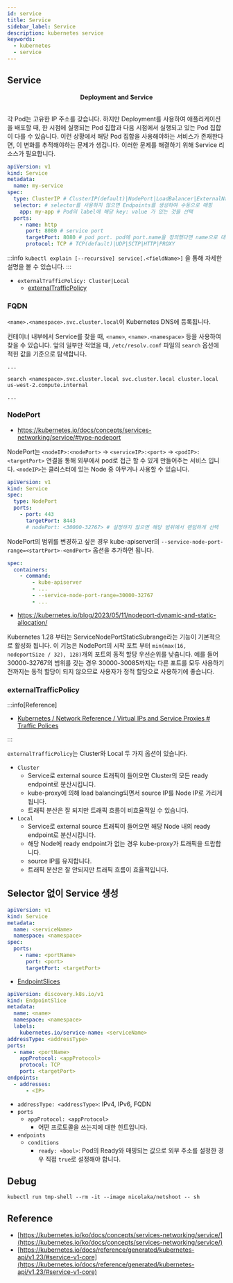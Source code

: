 ```yaml
---
id: service
title: Service
sidebar_label: Service
description: kubernetes service
keywords:
  - kubernetes
  - service
---
```



## Service

<center>
	<Image img={require("@site/static/img/mlops/kubernetes/service.jpg")} width={750} />
</center>
<center>
	<strong>Deployment and Service</strong>
</center>
<br />

각 Pod는 고유한 IP 주소를 갖습니다. 하지만 Deployment를 사용하여 애플리케이션을 배포할 때, 한 시점에 실행되는 Pod 집합과 다음 시점에서 실행되고 있는 Pod 집합이 다를 수 있습니다. 이런 상황에서 해당 Pod 집합을 사용해야하는 서비스가 존재한다면, 이 변화를 추적해야하는 문제가 생깁니다. 이러한 문제를 해결하기 위해 Service 리소스가 필요합니다.

```yaml
apiVersion: v1
kind: Service
metadata:
  name: my-service
spec:
  type: ClusterIP # ClusterIP(default)|NodePort|LoadBalancer|ExternalName
  selector: # selector를 사용하지 않으면 Endpoints를 생성하여 수동으로 매핑
    app: my-app # Pod의 label에 해당 key: value 가 있는 것을 선택
  ports:
    - name: http
      port: 8080 # service port
      targetPort: 8080 # pod port. pod에 port.name을 정의했다면 name으로 대체 가능
      protocol: TCP # TCP(default)|UDP|SCTP|HTTP|PROXY
```

:::info
`kubectl explain [--recursive] service[.<fieldName>]` 을 통해 자세한 설명을 볼 수 있습니다.
:::

- `externalTrafficPolicy: Cluster|Local`
  - [externalTrafficPolicy](#externaltrafficpolicy)

### FQDN

`<name>.<namespace>.svc.cluster.local`이 Kubernetes DNS에 등록됩니다.

컨테이너 내부에서 Service를 찾을 때, `<name>`, `<name>.<namespace>` 등을 사용하여 찾을 수 있습니다. 앞의 일부만 적었을 때, `/etc/resolv.conf` 파일의 `search` 옵션에 적힌 값을 기준으로 탐색합니다.

```shell title="/etc/resolv.conf"
...

search <namespace>.svc.cluster.local svc.cluster.local cluster.local us-west-2.compute.internal

...
```

### NodePort

- https://kubernetes.io/docs/concepts/services-networking/service/#type-nodeport

NodePort는 `<nodeIP>:<nodePort>` -> `<serviceIP>:<port>` -> `<podIP>:<targetPort>` 연결을 통해 외부에서 pod로 접근 할 수 있게 만들어주는 서비스 입니다. `<nodeIP>`는 클러스터에 있는 Node 중 아무거나 사용할 수 있습니다.

```yaml
apiVersion: v1
kind: Service
spec:
  type: NodePort
  ports:
    - port: 443
      targetPort: 8443
      # nodePort: <30000-32767> # 설정하지 않으면 해당 범위에서 랜덤하게 선택
```

NodePort의 범위를 변경하고 싶은 경우 kube-apiserver의 `--service-node-port-range=<startPort>-<endPort>` 옵션을 추가하면 됩니다.

```yaml title="/etc/kubernetes/manifests/kube-apiserver.yaml"
spec:
  containers:
    - command:
        - kube-apiserver
        - ...
        - --service-node-port-range=30000-32767
        - ...
```

- https://kubernetes.io/blog/2023/05/11/nodeport-dynamic-and-static-allocation/

Kubernetes 1.28 부터는 ServiceNodePortStaticSubrange라는 기능이 기본적으로 활성화 됩니다. 이 기능은 NodePort의 시작 포트 부터 `min(max(16, nodeportSize / 32), 128)`개의 포트의 동적 할당 우선순위를 낮춥니다. 예를 들어 30000-32767의 범위를 갖는 경우 30000-30085까지는 다른 포트를 모두 사용하기 전까지는 동적 할당이 되지 않으므로 사용자가 정적 할당으로 사용하기에 좋습니다.

### externalTrafficPolicy

:::info[Reference]

- [Kubernetes / Network Reference / Virtual IPs and Service Proxies # Traffic Polices](https://kubernetes.io/docs/reference/networking/virtual-ips/#traffic-policies)

:::

`externalTrafficPolicy`는 Cluster와 Local 두 가지 옵션이 있습니다.

- `Cluster`
  - Service로 external source 트래픽이 들어오면 Cluster의 모든 ready endpoint로 분산시킵니다.
  - kube-proxy에 의해 load balancing되면서 source IP를 Node IP로 가리게 됩니다.
  - 트래픽 분산은 잘 되지만 트래픽 흐름이 비효율적일 수 있습니다.
- `Local`
  - Service로 external source 트래픽이 들어오면 해당 Node 내의 ready endpoint로 분산시킵니다.
  - 해당 Node에 ready endpoint가 없는 경우 kube-proxy가 트래픽을 드랍합니다.
  - source IP를 유지합니다.
  - 트래픽 분산은 잘 안되지만 트래픽 흐름이 효율적입니다.

## Selector 없이 Service 생성

```yaml
apiVersion: v1
kind: Service
metadata:
  name: <serviceName>
  namespace: <namespace>
spec:
  ports:
    - name: <portName>
      port: <port>
      targetPort: <targetPort>
```

- [EndpointSlices](https://kubernetes.io/docs/concepts/services-networking/endpoint-slices/)

```yaml
apiVersion: discovery.k8s.io/v1
kind: EndpointSlice
metadata:
  name: <name>
  namespace: <namespace>
  labels:
    kubernetes.io/service-name: <serviceName>
addressType: <addressType>
ports:
  - name: <portName>
    appProtocol: <appProtocol>
    protocol: TCP
    port: <targetPort>
endpoints:
  - addresses:
      - <IP>
```

- `addressType: <addressType>`: IPv4, IPv6, FQDN
- `ports`
  - `appProtocol: <appProtocol>`
    - 어떤 프로토콜을 쓰는지에 대한 힌트입니다.
- `endpoints`
  - `conditions`
    - `ready: <bool>`: Pod의 Ready와 매핑되는 값으로 외부 주소를 설정한 경우 직접 `true`로 설정해야 합니다.

## Debug

```shell
kubectl run tmp-shell --rm -it --image nicolaka/netshoot -- sh
```

## Reference

- [https://kubernetes.io/ko/docs/concepts/services-networking/service/](https://kubernetes.io/ko/docs/concepts/services-networking/service/)
- [https://kubernetes.io/docs/reference/generated/kubernetes-api/v1.23/#service-v1-core](https://kubernetes.io/docs/reference/generated/kubernetes-api/v1.23/#service-v1-core)
